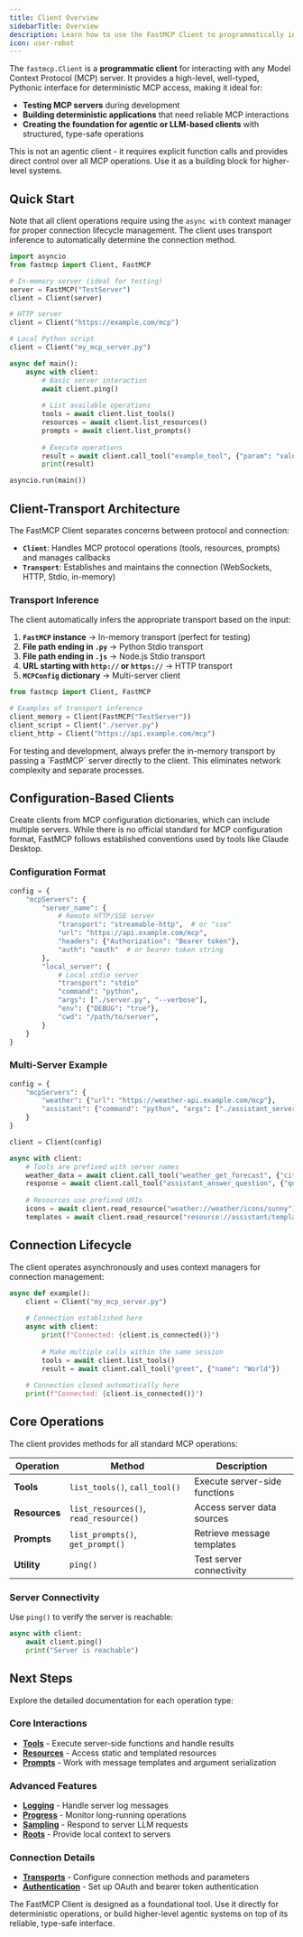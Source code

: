 ```yaml
---
title: Client Overview
sidebarTitle: Overview
description: Learn how to use the FastMCP Client to programmatically interact with MCP servers.
icon: user-robot
---
```



<VersionBadge version="2.0.0" />

The `fastmcp.Client` is a **programmatic client** for interacting with any Model Context Protocol (MCP) server. It provides a high-level, well-typed, Pythonic interface for deterministic MCP access, making it ideal for:

- **Testing MCP servers** during development
- **Building deterministic applications** that need reliable MCP interactions
- **Creating the foundation for agentic or LLM-based clients** with structured, type-safe operations


<Note>
This is not an agentic client - it requires explicit function calls and provides direct control over all MCP operations. Use it as a building block for higher-level systems.
</Note>

## Quick Start

Note that all client operations require using the `async with` context manager for proper connection lifecycle management. The client uses transport inference to automatically determine the connection method.

```python
import asyncio
from fastmcp import Client, FastMCP

# In-memory server (ideal for testing)
server = FastMCP("TestServer")
client = Client(server)

# HTTP server
client = Client("https://example.com/mcp")

# Local Python script
client = Client("my_mcp_server.py")

async def main():
    async with client:
        # Basic server interaction
        await client.ping()
        
        # List available operations
        tools = await client.list_tools()
        resources = await client.list_resources()
        prompts = await client.list_prompts()
        
        # Execute operations
        result = await client.call_tool("example_tool", {"param": "value"})
        print(result)

asyncio.run(main())
```

## Client-Transport Architecture

The FastMCP Client separates concerns between protocol and connection:

- **`Client`**: Handles MCP protocol operations (tools, resources, prompts) and manages callbacks
- **`Transport`**: Establishes and maintains the connection (WebSockets, HTTP, Stdio, in-memory)

### Transport Inference

The client automatically infers the appropriate transport based on the input:

1. **`FastMCP` instance** → In-memory transport (perfect for testing)
2. **File path ending in `.py`** → Python Stdio transport
3. **File path ending in `.js`** → Node.js Stdio transport  
4. **URL starting with `http://` or `https://`** → HTTP transport
5. **`MCPConfig` dictionary** → Multi-server client

```python
from fastmcp import Client, FastMCP

# Examples of transport inference
client_memory = Client(FastMCP("TestServer"))
client_script = Client("./server.py") 
client_http = Client("https://api.example.com/mcp")
```

<Tip>
For testing and development, always prefer the in-memory transport by passing a `FastMCP` server directly to the client. This eliminates network complexity and separate processes.
</Tip>

## Configuration-Based Clients

<VersionBadge version="2.4.0" />

Create clients from MCP configuration dictionaries, which can include multiple servers. While there is no official standard for MCP configuration format, FastMCP follows established conventions used by tools like Claude Desktop.

### Configuration Format

```python
config = {
    "mcpServers": {
        "server_name": {
            # Remote HTTP/SSE server
            "transport": "streamable-http",  # or "sse" 
            "url": "https://api.example.com/mcp",
            "headers": {"Authorization": "Bearer token"},
            "auth": "oauth"  # or bearer token string
        },
        "local_server": {
            # Local stdio server
            "transport": "stdio"
            "command": "python",
            "args": ["./server.py", "--verbose"],
            "env": {"DEBUG": "true"},
            "cwd": "/path/to/server",
        }
    }
}
```

### Multi-Server Example

```python
config = {
    "mcpServers": {
        "weather": {"url": "https://weather-api.example.com/mcp"},
        "assistant": {"command": "python", "args": ["./assistant_server.py"]}
    }
}

client = Client(config)

async with client:
    # Tools are prefixed with server names
    weather_data = await client.call_tool("weather_get_forecast", {"city": "London"})
    response = await client.call_tool("assistant_answer_question", {"question": "What's the capital of France?"})
    
    # Resources use prefixed URIs
    icons = await client.read_resource("weather://weather/icons/sunny")
    templates = await client.read_resource("resource://assistant/templates/list")
```

## Connection Lifecycle

The client operates asynchronously and uses context managers for connection management:

```python
async def example():
    client = Client("my_mcp_server.py")
    
    # Connection established here
    async with client:
        print(f"Connected: {client.is_connected()}")
        
        # Make multiple calls within the same session
        tools = await client.list_tools()
        result = await client.call_tool("greet", {"name": "World"})
        
    # Connection closed automatically here
    print(f"Connected: {client.is_connected()}")
```

## Core Operations

The client provides methods for all standard MCP operations:

| Operation | Method | Description |
|-----------|--------|-------------|
| **Tools** | `list_tools()`, `call_tool()` | Execute server-side functions |
| **Resources** | `list_resources()`, `read_resource()` | Access server data sources |
| **Prompts** | `list_prompts()`, `get_prompt()` | Retrieve message templates |
| **Utility** | `ping()` | Test server connectivity |

### Server Connectivity

Use `ping()` to verify the server is reachable:

```python
async with client:
    await client.ping()
    print("Server is reachable")
```

## Next Steps

Explore the detailed documentation for each operation type:

### Core Interactions
- **[Tools](/clients/tools)** - Execute server-side functions and handle results
- **[Resources](/clients/resources)** - Access static and templated resources  
- **[Prompts](/clients/prompts)** - Work with message templates and argument serialization

### Advanced Features
- **[Logging](/clients/logging)** - Handle server log messages
- **[Progress](/clients/progress)** - Monitor long-running operations
- **[Sampling](/clients/sampling)** - Respond to server LLM requests
- **[Roots](/clients/roots)** - Provide local context to servers

### Connection Details
- **[Transports](/clients/transports)** - Configure connection methods and parameters
- **[Authentication](/clients/auth/oauth)** - Set up OAuth and bearer token authentication

<Tip>
The FastMCP Client is designed as a foundational tool. Use it directly for deterministic operations, or build higher-level agentic systems on top of its reliable, type-safe interface.
</Tip>